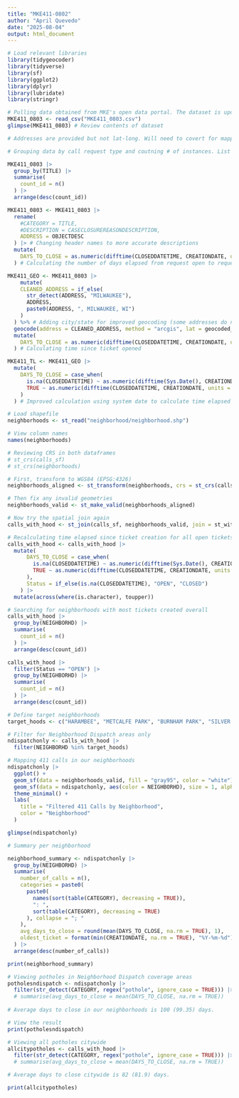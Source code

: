 ```yaml
---
title: "MKE411-0802"
author: "April Quevedo"
date: "2025-08-04"
output: html_document
---
```


```r
# Load relevant libraries
library(tidygeocoder)
library(tidyverse)
library(sf)
library(ggplot2)
library(dplyr)
library(lubridate)
library(stringr)
```

```r
# Pulling data obtained from MKE's open data portal. The dataset is updated daily and can be accessed here: https://data.milwaukee.gov/dataset/callcenterdatacurrent/resource/bf2b508a-5bfa-49da-8846-d87ffeee020a
MKE411_0803 <- read_csv("MKE411_0803.csv")
glimpse(MKE411_0803) # Review contents of dataset

# Addresses are provided but not lat-long. Will need to covert for mapping.
```

```r
# Grouping data by call request type and coutning # of instances. List in decending order.

MKE411_0803 |>
  group_by(TITLE) |>
  summarise(
    count_id = n()
  ) |>
  arrange(desc(count_id))
```

```r
MKE411_0803 <- MKE411_0803 |>
  rename(
    #CATEGORY = TITLE,
    #DESCRIPTION = CASECLOSUREREASONDESCRIPTION,
    ADDRESS = OBJECTDESC
  ) |> # Changing header names to more accurate descriptions
  mutate(
    DAYS_TO_CLOSE = as.numeric(difftime(CLOSEDDATETIME, CREATIONDATE, units = "days"))
  ) # Calculating the number of days elapsed from request open to request close
```

```r
MKE411_GEO <- MKE411_0803 |>
    mutate(
    CLEANED_ADDRESS = if_else(
      str_detect(ADDRESS, "MILWAUKEE"),
      ADDRESS,
      paste0(ADDRESS, ", MILWAUKEE, WI")
    )
  ) %>% # Adding city/state for improved geocoding (some addresses do not contain full address)
  geocode(address = CLEANED_ADDRESS, method = "arcgis", lat = geocoded_lat, long = geocoded_lon) %>% # Geocoding with arcgis
  mutate(
    DAYS_TO_CLOSE = as.numeric(difftime(CLOSEDDATETIME, CREATIONDATE, units = "days"))
  ) # Calculating time since ticket opened 
```

```r
MKE411_TL <- MKE411_GEO |>
  mutate(
    DAYS_TO_CLOSE = case_when(
      is.na(CLOSEDDATETIME) ~ as.numeric(difftime(Sys.Date(), CREATIONDATE, units = "days")),
      TRUE ~ as.numeric(difftime(CLOSEDDATETIME, CREATIONDATE, units = "days"))
    )
  ) # Improved calculation using system date to calculate time elapsed since ticket creation for all open tickets
```

```r
# Load shapefile
neighborhoods <- st_read("neighborhood/neighborhood.shp")

# View column names
names(neighborhoods)
```

```r
# Reviewing CRS in both dataframes
# st_crs(calls_sf)
# st_crs(neighborhoods)

# First, transform to WGS84 (EPSG:4326)
neighborhoods_aligned <- st_transform(neighborhoods, crs = st_crs(calls_sf))

# Then fix any invalid geometries
neighborhoods_valid <- st_make_valid(neighborhoods_aligned)

# Now try the spatial join again
calls_with_hood <- st_join(calls_sf, neighborhoods_valid, join = st_within)

# Recalculating time elapsed since ticket creation for all open tickets using system date
calls_with_hood <- calls_with_hood |>
  mutate(
      DAYS_TO_CLOSE = case_when(
        is.na(CLOSEDDATETIME) ~ as.numeric(difftime(Sys.Date(), CREATIONDATE, units = "days")),
        TRUE ~ as.numeric(difftime(CLOSEDDATETIME, CREATIONDATE, units = "days"))
      ),
      Status = if_else(is.na(CLOSEDDATETIME), "OPEN", "CLOSED")
    ) |>
  mutate(across(where(is.character), toupper))
```

```r
# Searching for neighborhoods with most tickets created overall
calls_with_hood |>
  group_by(NEIGHBORHD) |>
  summarise(
    count_id = n()
  ) |>
  arrange(desc(count_id))
```

```r
calls_with_hood |>
  filter(Status == "OPEN") |>
  group_by(NEIGHBORHD) |>
  summarise(
    count_id = n()
  ) |>
  arrange(desc(count_id))
```


```r
# Define target neighborhoods
target_hoods <- c("HARAMBEE", "METCALFE PARK", "BURNHAM PARK", "SILVER CITY", "LAYTON PARK")

# Filter for Neighborhood Dispatch areas only
ndispatchonly <- calls_with_hood |>
  filter(NEIGHBORHD %in% target_hoods)
```

```r
# Mapping 411 calls in our neighborhoods
ndispatchonly |>
  ggplot() +
  geom_sf(data = neighborhoods_valid, fill = "gray95", color = "white") +
  geom_sf(data = ndispatchonly, aes(color = NEIGHBORHD), size = 1, alpha = 0.7) +
  theme_minimal() +
  labs(
    title = "Filtered 411 Calls by Neighborhood",
    color = "Neighborhood"
  )
```

```r
glimpse(ndispatchonly)
```

```r
# Summary per neighborhood

neighborhood_summary <- ndispatchonly |>
  group_by(NEIGHBORHD) |>
  summarise(
    number_of_calls = n(),
    categories = paste0(
      paste0(
        names(sort(table(CATEGORY), decreasing = TRUE)),
        ": ",
        sort(table(CATEGORY), decreasing = TRUE)
      ), collapse = "; "
    ),
    avg_days_to_close = round(mean(DAYS_TO_CLOSE, na.rm = TRUE), 1),
    oldest_ticket = format(min(CREATIONDATE, na.rm = TRUE), "%Y-%m-%d")
  ) |>
  arrange(desc(number_of_calls))

print(neighborhood_summary)

```

```r
# Viewing potholes in Neighborhood Dispatch coverage areas
potholesndispatch <- ndispatchonly |>
  filter(str_detect(CATEGORY, regex("pothole", ignore_case = TRUE))) |>
  # summarise(avg_days_to_close = mean(DAYS_TO_CLOSE, na.rm = TRUE))
  
# Average days to close in our neighborhoods is 100 (99.35) days.

# View the result
print(potholesndispatch)
```

```r
# Viewing all potholes citywide
allcitypotholes <- calls_with_hood |>
  filter(str_detect(CATEGORY, regex("pothole", ignore_case = TRUE))) |>
  # summarise(avg_days_to_close = mean(DAYS_TO_CLOSE, na.rm = TRUE))

# Average days to close citywide is 82 (81.9) days.

print(allcitypotholes)
```

